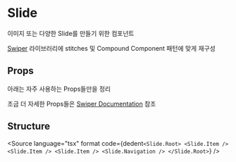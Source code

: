 
# Slide

이미지 또는 다양한 Slide를 만들기 위한 컴포넌트

[Swiper](https://swiperjs.com/react) 라이브러리에 stitches 및 Compound Component 패턴에 맞게 재구성

<Canvas withToolbar withSource="none">
  <Story id="components-slide--base" />
</Canvas>

## Props

아래는 자주 사용하는 Props들만을 정리

조금 더 자세한 Props들은 [Swiper Documentation](https://swiperjs.com/react#swiper-props) 참조

<ArgsTable story={PRIMARY_STORY} />

## Structure

<Source
  language="tsx"
  format
  code={dedent`
    <Slide.Root>
      <Slide.Item />
      <Slide.Item />
      <Slide.Item />
      <Slide.Navigation />
    </Slide.Root>
  `}
/>

